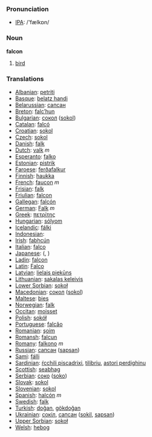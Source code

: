=== Pronunciation ===
*[[w:IPA|IPA]]: /'fælkɒn/

=== Noun ===

'''falcon'''

# [[bird]]

=== Translations ===

*[[Albanian]]: [[petriti]]
*[[Basque]]: [[belatz handi]]
*[[Belarussian]]: [[сапсан]]
*[[Breton]]: [[falc’hun]]
*[[Bulgarian]]: [[сокол]] ([[sokol]])
*[[Catalan]]: [[falcó]]
*[[Croatian]]: [[sokol]]
*[[Czech]]: [[sokol]]
*[[Danish]]: [[falk]]
*[[Dutch]]: [[valk]] ''m''
*[[Esperanto]]: [[falko]]
*[[Estonian]]: [[pistrik]]
*[[Faroese]]: [[ferðafalkur]]
*[[Finnish]]: [[haukka]]
*[[French]]: [[faucon]] ''m''
*[[Frisian]]: [[falk]]
*[[Friulian]]: [[falcon]]
*[[Gallegan]]: [[falcón]]
*[[German]]: [[Falk]] ''m''
*[[Greek]]: [[πετρίτης]] '' ''
*[[Hungarian]]: [[sólyom]]
*[[Icelandic]]: [[fálki]]
*[[Indonesian]]: [[]]
*[[Irish]]: [[fabhcún]]
*[[Italian]]: [[falco]] '' ''
*[[Japanese]]: [[]] ([[]], )
*[[Ladin]]: [[falcon]]
*[[Latin]]: [[Falco]] '' ''
*[[Latvian]]: [[lielais piekūns]]
*[[Lithuanian]]: [[sakalas keleivis]]
*[[Lower Sorbian]]: [[sokoł]]
*[[Macedonian]]: [[сокол]] ([[sokol]])
*[[Maltese]]: [[bies]]
*[[Norwegian]]: [[falk]]
*[[Occitan]]: [[moisset]]
*[[Polish]]: [[sokół]] '' ''
*[[Portuguese]]: [[falcăo]]
*[[Romanian]]: [[şoim]]
*[[Romansh]]: [[falcun]]
*[[Romany]]: [[falkono]] ''m''
*[[Russian]]: [[сапсан]] ([[sapsan]]) '' ''
*[[Sami]]: [[fálli]]
*[[Sardinian]]: [[ŕcchili piscadrixi]], [[tilibriu]], [[astori perdighinu]]
*[[Scottish]]: [[seabhag]]
*[[Serbian]]: [[соко]] ([[soko]])
*[[Slovak]]: [[sokol]]
*[[Slovenian]]: [[sokol]]
*[[Spanish]]: [[halcón]] ''m''
*[[Swedish]]: [[falk]]
*[[Turkish]]: [[doğan]], [[gökdoğan]]
*[[Ukrainian]]: [[сокіл]], [[сапсан]] ([[sokil]], [[sapsan]])
*[[Upper Sorbian]]: [[sokoł]]
*[[Welsh]]: [[hebog]]